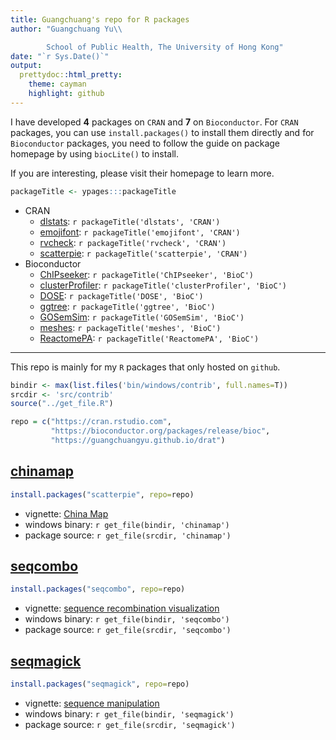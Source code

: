 ```yaml
---
title: Guangchuang's repo for R packages
author: "Guangchuang Yu\\

        School of Public Health, The University of Hong Kong"
date: "`r Sys.Date()`"
output:
  prettydoc::html_pretty:
    theme: cayman
    highlight: github
---
```


I have developed **4** packages on `CRAN` and **7** on `Bioconductor`. For `CRAN` packages, you can use `install.packages()` to install them directly and for `Bioconductor` packages, you need to follow the guide on package homepage by using `biocLite()` to install.

If you are interesting, please visit their homepage to learn more.

```r
packageTitle <- ypages:::packageTitle
```

+ CRAN
	- [dlstats](http://cran.r-project.org/package=dlstats): `r packageTitle('dlstats', 'CRAN')`
	- [emojifont](http://cran.r-project.org/package=emojifont): `r packageTitle('emojifont', 'CRAN')`
	- [rvcheck](http://cran.r-project.org/package=rvcheck): `r packageTitle('rvcheck', 'CRAN')`
	- [scatterpie](http://cran.r-project.org/package=scatterpie): `r packageTitle('scatterpie', 'CRAN')`
+ Bioconductor
	- [ChIPseeker](https://guangchuangyu.github.io/ChIPseeker): `r packageTitle('ChIPseeker', 'BioC')`
	- [clusterProfiler](https://guangchuangyu.github.io/clusterProfiler): `r packageTitle('clusterProfiler', 'BioC')`
	- [DOSE](https://guangchuangyu.github.io/DOSE): `r packageTitle('DOSE', 'BioC')`
	- [ggtree](https://guangchuangyu.github.io/ggtree): `r packageTitle('ggtree', 'BioC')`
	- [GOSemSim](https://guangchuangyu.github.io/GOSemSim): `r packageTitle('GOSemSim', 'BioC')`
	- [meshes](https://guangchuangyu.github.io/meshes): `r packageTitle('meshes', 'BioC')`
	- [ReactomePA](https://guangchuangyu.github.io/ReactomePA): `r packageTitle('ReactomePA', 'BioC')`


--------------------------------------------------------------------------------------------------

This repo is mainly for my `R` packages that only hosted on `github`.

```r
bindir <- max(list.files('bin/windows/contrib', full.names=T))
srcdir <- 'src/contrib'
source("../get_file.R")
```

```r
repo = c("https://cran.rstudio.com",
         "https://bioconductor.org/packages/release/bioc",
         "https://guangchuangyu.github.io/drat")
```


## [chinamap](https://github.com/GuangchuangYu/chinamap)

```r
install.packages("scatterpie", repo=repo)
```

- vignette: [China Map](https://guangchuangyu.github.io/chinamap/)
- windows binary: `r get_file(bindir, 'chinamap')`
- package source: `r get_file(srcdir, 'chinamap')`



## [seqcombo](https://github.com/GuangchuangYu/seqcombo)

```r
install.packages("seqcombo", repo=repo)
```

- vignette: [sequence recombination visualization](https://guangchuangyu.github.io/seqcombo/)
- windows binary: `r get_file(bindir, 'seqcombo')`
- package source: `r get_file(srcdir, 'seqcombo')`

## [seqmagick](https://github.com/GuangchuangYu/seqmagick)

```r
install.packages("seqmagick", repo=repo)
```

- vignette: [sequence manipulation](https://guangchuangyu.github.io/seqmagick/)
- windows binary: `r get_file(bindir, 'seqmagick')`
- package source: `r get_file(srcdir, 'seqmagick')`


<!--

## [skleid](https://github.com/GuangchuangYu/skleid)

```r
install.packages("skleid", repo=repo)
```

- windows binary: `r get_file(bindir, 'skleid')`
- package source: `r get_file(srcdir, 'skleid')`

-->
